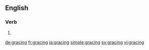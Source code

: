 ==English==

===Verb===
{{head|en}}

# {{present participle of|grace|lang=en}}

[[de:gracing]]
[[fr:gracing]]
[[ja:gracing]]
[[simple:gracing]]
[[sv:gracing]]
[[vi:gracing]]